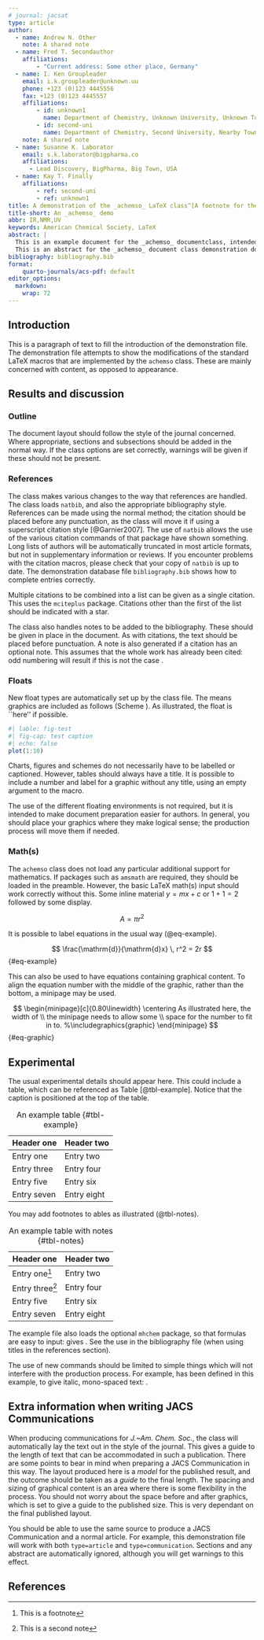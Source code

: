 ```yaml
---
# journal: jacsat
type: article
author:
  - name: Andrew N. Other
    note: A shared note
  - name: Fred T. Secondauthor
    affiliations: 
        - "Current address: Some other place, Germany"
  - name: I. Ken Groupleader
    email: i.k.groupleader@unknown.uu
    phone: +123 (0)123 4445556
    fax: +123 (0)123 4445557
    affiliations: 
        - id: unknown1
          name: Department of Chemistry, Unknown University, Unknown Town
        - id: second-uni
          name: Department of Chemistry, Second University, Nearby Town
    note: A shared note
  - name: Susanne K. Laborator
    email: s.k.laborator@bigpharma.co
    affiliations: 
      - Lead Discovery, BigPharma, Big Town, USA
  - name: Kay T. Finally
    affiliations:
        - ref: second-uni
        - ref: unknown1
title: A demonstration of the _achemso_ LaTeX class^[A footnote for the title]
title-short: An _achemso_ demo
abbr: IR,NMR,UV
keywords: American Chemical Society, LaTeX
abstract: |
  This is an example document for the _achemso_ documentclass, intended for submissions to the American Chemical Society for publication. The class is based on the standard LaTeXe _report_ file, and does not seek to reproduce the appearanceof a published paper.
  This is an abstract for the _achemso_ document class demonstration document.  An abstract is only allowed for certain manuscript types.  The selection of `journal` and `manuscript` will determine if an abstract is valid.  If not, the class will issue an appropriate error.This is the abstract.
bibliography: bibliography.bib
format:
    quarto-journals/acs-pdf: default
editor_options: 
  markdown: 
    wrap: 72
---
```


::: {.content-visible when-format="pdf"}
```{=tex}
\begin{tocentry}
Some journals require a graphical entry for the Table of Contents.
This should be laid out ``print ready'' so that the sizing of the
text is correct.

Inside the \texttt{tocentry} environment, the font used is Helvetica
8\,pt, as required by *Journal of the American Chemical
Society*.

The surrounding frame is 9\,cm by 3.5\,cm, which is the maximum
permitted for  *Journal of the American Chemical Society*
graphical table of content entries. The box will not resize if the
content is too big: instead it will overflow the edge of the box.

This box and the associated title will always be printed on a
separate page at the end of the document.
\end{tocentry}
```
:::

## Introduction

This is a paragraph of text to fill the introduction of the
demonstration file. The demonstration file attempts to show the
modifications of the standard LaTeX macros that are implemented by the
`achemso` class. These are mainly concerned with content, as opposed to
appearance.

## Results and discussion

### Outline

The document layout should follow the style of the journal concerned.
Where appropriate, sections and subsections should be added in the
normal way. If the class options are set correctly, warnings will be
given if these should not be present.

### References

The class makes various changes to the way that references are handled.
The class loads `natbib`, and also the appropriate bibliography style.
References can be made using the normal method; the citation should be
placed before any punctuation, as the class will move it if using a
superscript citation style [@Garnier2007]. The use of `natbib` allows
the use of the various citation commands of that package have shown
something. Long lists of authors will be automatically truncated in most
article formats, but not in supplementary information or reviews. If you
encounter problems with the citation macros, please check that your copy
of `natbib` is up to date. The demonstration database file
`bibliography.bib` shows how to complete entries correctly.

Multiple citations to be combined into a list can be given as a single
citation. This uses the `mciteplus` package. Citations other than the
first of the list should be indicated with a star.

The class also handles notes to be added to the bibliography. These
should be given in place in the document. As with citations, the text
should be placed before punctuation. A note is also generated if a
citation has an optional note. This assumes that the whole work has
already been cited: odd numbering will result if this is not the case .

### Floats

New float types are automatically set up by the class file. The means
graphics are included as follows (Scheme \ref{sch:example}). As
illustrated, the float is \`\`here'' if possible.

```{=tex}
\begin{scheme}
  Your scheme graphic would go here: \texttt{.eps} format\\
  for \LaTeX\, or \texttt{.pdf} (or \texttt{.png}) for pdf\LaTeX\\
  \textsc{ChemDraw} files are best saved as \texttt{.eps} files:\\
  these can be scaled without loss of quality, and can be\\
  converted to \texttt{.pdf} files easily using \texttt{eps2pdf}.\\
  %\includegraphics{graphic}
  \caption{An example scheme}
  \label{sch:example}
\end{scheme}
```
```r
#| lable: fig-test
#| fig-cap: test caption
#| echo: false
plot(1:10)
```

```{=tex}
\begin{figure}
  As well as the standard float types \texttt{table}\\
  and \texttt{figure}, the class also recognises\\
  \texttt{scheme}, \texttt{chart} and \texttt{graph}.
  \caption{An example figure}
  \label{fgr:example}
\end{figure}
```
Charts, figures and schemes do not necessarily have to be labelled or
captioned. However, tables should always have a title. It is possible to
include a number and label for a graphic without any title, using an
empty argument to the \texttt{\textbackslash caption} macro.

The use of the different floating environments is not required, but it
is intended to make document preparation easier for authors. In general,
you should place your graphics where they make logical sense; the
production process will move them if needed.

### Math(s)

The `achemso` class does not load any particular additional support for
mathematics. If packages such as `amsmath` are required, they should be
loaded in the preamble. However, the basic LaTeX math(s) input should
work correctly without this. Some inline material $y = mx + c$ or
$1 + 1 = 2$ followed by some display.

$$ A = \pi r^2 $$

It is possible to label equations in the usual way (@eq-example).

$$
  \frac{\mathrm{d}}{\mathrm{d}x} \, r^2 = 2r
$$ {#eq-example}

This can also be used to have equations containing graphical content. To
align the equation number with the middle of the graphic, rather than
the bottom, a minipage may be used.

$$
  \begin{minipage}[c]{0.80\linewidth}
    \centering
    As illustrated here, the width of \\
    the minipage needs to allow some  \\
    space for the number to fit in to.
    %\includegraphics{graphic}
  \end{minipage}
$$ {#eq-graphic}

## Experimental

The usual experimental details should appear here. This could include a
table, which can be referenced as Table \[\@tbl-example\]. Notice that
the caption is positioned at the top of the table.

| Header one  | Header two  |
|-------------|-------------|
| Entry one   | Entry two   |
| Entry three | Entry four  |
| Entry five  | Entry six   |
| Entry seven | Entry eight |

: An example table {#tbl-example}

You may add footnotes to ables as illustrated (@tbl-notes).

| Header one      | Header two  |
|-----------------|-------------|
| Entry one[^1]   | Entry two   |
| Entry three[^2] | Entry four  |
| Entry five      | Entry six   |
| Entry seven     | Entry eight |

: An example table with notes {#tbl-notes}

[^1]: This is a footnote

[^2]: This is a second note

The example file also loads the optional `mhchem` package, so that
formulas are easy to input: \texttt{\textbackslash ce\{H2SO4\}} gives
\ce{H2SO4}. See the use in the bibliography file (when using titles in
the references section).

The use of new commands should be limited to simple things which will
not interfere with the production process. For example,
\texttt{\textbackslash mycommand} has been defined in this example, to
give italic, mono-spaced text: \mycommand{some text}.

## Extra information when writing JACS Communications

When producing communications for *J.\~Am. Chem. Soc.*, the class will
automatically lay the text out in the style of the journal. This gives a
guide to the length of text that can be accommodated in such a
publication. There are some points to bear in mind when preparing a JACS
Communication in this way. The layout produced here is a *model* for the
published result, and the outcome should be taken as a *guide* to the
final length. The spacing and sizing of graphical content is an area
where there is some flexibility in the process. You should not worry
about the space before and after graphics, which is set to give a guide
to the published size. This is very dependant on the final published
layout.

You should be able to use the same source to produce a JACS
Communication and a normal article. For example, this demonstration file
will work with both `type=article` and `type=communication`. Sections
and any abstract are automatically ignored, although you will get
warnings to this effect.

::: {.content-visible when-format="pdf"}
```{=tex}
\begin{acknowledgement}

Please use ``The authors thank \ldots'' rather than ``The
authors would like to thank \ldots''.

The author thanks Mats Dahlgren for version one of \textsf{achemso},
and Donald Arseneau for the code taken from \textsf{cite} to move
citations after punctuation. Many users have provided feedback on the
class, which is reflected in all of the different demonstrations
shown in this document.

\end{acknowledgement}
```
```{=tex}
\begin{suppinfo}

This will usually read something like: ``Experimental procedures and
characterization data for all new compounds. The class will
automatically add a sentence pointing to the information on-line:

\end{suppinfo}
```
:::

## References
